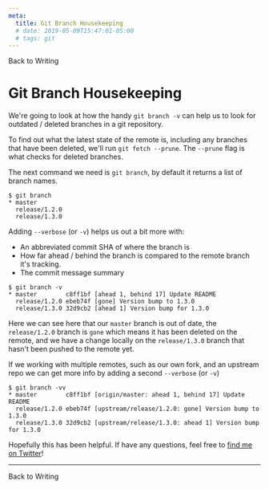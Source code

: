 ```yaml
---
meta:
  title: Git Branch Housekeeping
  # date: 2019-05-09T15:47:01-05:00
  # tags: git
---
```



<Link to="/writing">Back to Writing</Link>

# Git Branch Housekeeping

We're going to look at how the handy `git branch -v` can help us to look for
outdated / deleted branches in a git repository.

To find out what the latest state of the remote is, including any branches that
have been deleted, we'll run `git fetch --prune`. The `--prune` flag is what
checks for deleted branches.

The next command we need is `git branch`, by default it returns a list of branch
names.

```
$ git branch
* master
  release/1.2.0
  release/1.3.0
```

Adding `--verbose` (or `-v`) helps us out a bit more with:

- An abbreviated commit SHA of where the branch is
- How far ahead / behind the branch is compared to the remote branch it's
  tracking.
- The commit message summary

```
$ git branch -v
* master        c8ff1bf [ahead 1, behind 17] Update README
  release/1.2.0 ebeb74f [gone] Version bump to 1.3.0
  release/1.3.0 32d9cb2 [ahead 1] Version bump for 1.3.0
```

Here we can see here that our `master` branch is out of date, the
`release/1.2.0` branch is `gone` which means it has been deleted on the remote,
and we have a change locally on the `release/1.3.0` branch that hasn't been
pushed to the remote yet.

If we working with multiple remotes, such as our own fork, and an upstream repo
we can get more info by adding a second `--verbose` (or `-v`)

```
$ git branch -vv
* master        c8ff1bf [origin/master: ahead 1, behind 17] Update README
  release/1.2.0 ebeb74f [upstream/release/1.2.0: gone] Version bump to 1.3.0
  release/1.3.0 32d9cb2 [upstream/release/1.3.0: ahead 1] Version bump for 1.3.0
```

Hopefully this has been helpful. If have any questions, feel free to
[find me on Twitter](https://twitter.com/Graham42x)!

---

<Link to="/writing">Back to Writing</Link>
